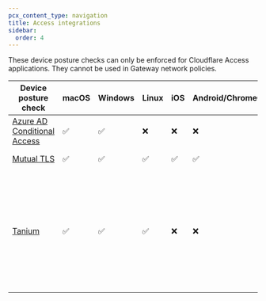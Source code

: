 ```yaml
---
pcx_content_type: navigation
title: Access integrations
sidebar:
  order: 4
---
```


These device posture checks can only be enforced for Cloudflare Access applications. They cannot be used in Gateway network policies.

| Device posture check                                                                          | macOS | Windows | Linux | iOS | Android/ChromeOS | [WARP mode](/cloudflare-one/connections/connect-devices/warp/configure-warp/warp-modes/) |
| --------------------------------------------------------------------------------------------- | ----- | ------- | ----- | --- | ---------------- | ---------------------------------------------------------------------------------------- |
| [Azure AD Conditional Access](/cloudflare-one/tutorials/entra-id-conditional-access/)         | ✅    | ✅      | ❌    | ❌  | ❌               | WARP not required                                                                        |
| [Mutual TLS](/cloudflare-one/identity/devices/access-integrations/mutual-tls-authentication/) | ✅    | ✅      | ✅    | ✅  | ✅               | WARP not required                                                                        |
| [Tanium](/cloudflare-one/identity/devices/access-integrations/tanium/)                        | ✅    | ✅      | ✅    | ❌  | ❌               | Gateway with WARP, Secure Web Gateway without DNS filtering, or Device Information Only  |
